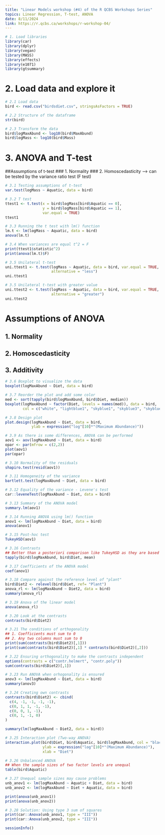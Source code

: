 ---
title: "Linear Models workshop (#4) of the R QCBS Workshops Series"
topics: Linear Regression, T-test, ANOVA
date: 8/11/2024
link: https://r.qcbs.ca/workshops/r-workshop-04/ 
---
```{r}
# 1. Load libraries
library(car)
library(dplyr)
library(vegan)
library(MASS)
library(effects)
library(e1071)
library(gtsummary)
```

# 2. Load data and explore it
```{r}
# 2.1 Load data
bird <- read.csv("birdsdiet.csv", stringsAsFactors = TRUE)
```


```{r}
# 2.2 Structure of the dataframe
str(bird)
```

```{r}
# 2.3 Transform the data
bird$logMaxAbund <- log10(bird$MaxAbund)
bird$logMass <- log10(bird$Mass)
```

# 3. ANOVA and T-test
##Assumptions of t-test
### 1. Normality 
### 2. Homoscedasticity --> can be tested by the variance ratio test (F test)
```{r}
# 3.1 Testing assumptions of t-test
var.test(logMass ~ Aquatic, data = bird)
```
```{r}
# 3.2 T test
ttest1 <- t.test(x = bird$logMass[bird$Aquatic == 0],
                 y = bird$logMass[bird$Aquatic == 1],
                 var.equal = TRUE)
ttest1
```
```{r}
# 3.3 Running the t test with lm() function
lm.t <- lm(logMass ~ Aquatic, data = bird)
anova(lm.t)
```


```{r}
# 3.4 When variances are equal t^2 = F
print(ttest1$statistic^2)
print(anova(lm.t)$F)
```

```{r}
# 3.5 Unilateral t-test
uni.ttest1 <- t.test(logMass ~ Aquatic, data = bird, var.equal = TRUE,
                     alternative = "less")
uni.ttest1
```
```{r}
# 3.5 Unilateral t-test with greater value
uni.ttest2 <- t.test(logMass ~ Aquatic, data = bird, var.equal = TRUE,
                     alternative = "greater")
uni.ttest2
```
# Assumptions of ANOVA
## 1. Normality
## 2. Homoscedasticity
## 3. Additivity

```{r}
# 3.6 Boxplot to visualize the data
boxplot(logMaxAbund ~ Diet, data = bird)
```
```{r}
# 3.7 Reorder the plot and add some color
med <- sort(tapply(bird$logMaxAbund, bird$Diet, median))
boxplot(logMaxAbund ~ factor(Diet, levels = names(med)), data = bird,
        col = c("white", "lightblue1", "skyblue1", "skyblue3", "skyblue4"))
```
```{r}
# 3.8 Design plot
plot.design(logMaxAbund ~ Diet, data = bird,
            ylab = expression("log"[10]*"(Maximum Abundance)"))
```
```{r}
# 3.9 As there is some differences, ANOVA can be performed
aov1 <- aov(logMaxAbund ~ Diet, data = bird)
opar <- par(mfrow = c(2,2))
plot(aov1)
par(opar)
```
```{r}
# 3.10 Normality of the residuals
shapiro.test(resid(aov1))
```
```{r}
# 3.11 Homogeneity of the variance
bartlett.test(logMaxAbund ~ Diet, data = bird)
```
```{r}
# 3.12 Equality of the variance - Levene's test
car::leveneTest(logMaxAbund ~ Diet, data = bird)
```
```{r}
# 3.13 Summary of the ANOVA model
summary.lm(aov1)
```
```{r}
# 3.14 Running ANOVA using lm() function
anov1 <- lm(logMaxAbund ~ Diet, data = bird)
anova(anov1)
```
```{r}
# 3.15 Post-hoc test
TukeyHSD(aov1)
```
```{r}
# 3.16 Contrasts
## Better than a posteriori comparison like TukeyHSD as they are based on a priori hypotheses
tapply(bird$logMaxAbund, bird$Diet, mean)
```
```{r}
# 3.17 Coefficients of the ANOVA model
coef(anov1)
```
```{r}
# 3.18 Compare against the reference level of "plant"
bird$Diet2 <- relevel(bird$Diet, ref= "Plant")
anova_rl <- lm(logMaxAbund ~ Diet2, data = bird)
summary(anova_rl)
```
```{r}
# 3.19 Anova of the linear model
anova(anova_rl)
```
```{r}
# 3.20 Look at the contrasts
contrasts(bird$Diet2)
```
```{r}
# 3.21 The conditions of orthogonality 
## 1. Coefficients must sum to 0
## 2. Any two columns must sum to 0
print(sum(contrasts(bird$Diet2)[,1]))
print(sum(contrasts(bird$Diet2)[,1] * contrasts(bird$Diet2)[,2]))
```
```{r}
# 3.22 Ensuring orthogonality to make the contrasts independent
options(contrasts = c("contr.helmert", "contr.poly"))
sum(contrasts(bird$Diet2)[,1])
```
```{r}
# 3.23 Run ANOVA when orhogonality is ensured
anov3 <- lm(logMaxAbund ~ Diet, data = bird)
summary(anov3)
```
```{r}
# 3.24 Creating own contrasts
contrasts(bird$Diet2) <- cbind(
  c(4, -1, -1, -1, -1),
  c(0, 1, 1, -1, -1),
  c(0, 0, 1, -1),
  c(0, 1, -1, 0)
)

summary(lm(logMaxAbund ~ Diet2, data = bird))
```
```{r}
# 3.25 Interaction plot (Two-way ANOVA)
interaction.plot(bird$Diet, bird$Aquatic, bird$logMaxAbund, col = "black",
                 ylab = expression("log"[10]*"(Maximum Abundance)"),
                 xlab = "Diet")
```
```{r}
# 3.26 Unbalanced ANOVA 
## When the sample sizes of two factor levels are unequal
table(bird$Aquatic)
```


```{r}
# 3.27 Unequal sample sizes may cause problems
unb_anov1 <- lm(logMaxAbund ~ Aquatic + Diet, data = bird)
unb_anov2 <- lm(logMaxAbund ~ Diet + Aquatic, data = bird)

print(anova(unb_anov1))
print(anova(unb_anov2))
```


```{r}
# 3.28 Solution: Using type 3 sum of squares
print(car::Anova(unb_anov1, type = "III"))
print(car::Anova(unb_anov2, type = "III"))
```
```{r}
sessionInfo()
```
